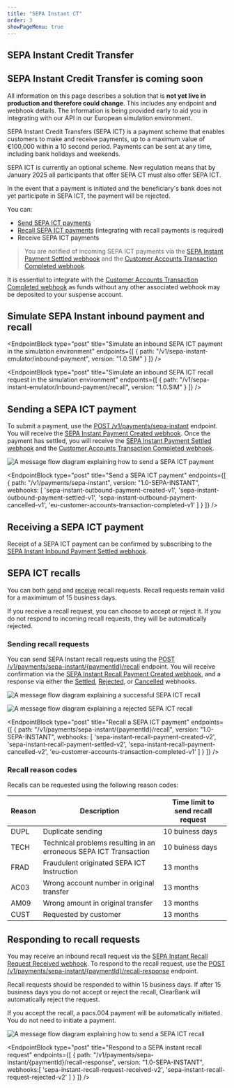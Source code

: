 ```yaml
---
title: "SEPA Instant CT"
order: 3
showPageMenu: true
---
```



## SEPA Instant Credit Transfer

<Callout colour="green"><h2>SEPA Instant Credit Transfer is coming soon</h2><p>All information on this page describes a solution that is <strong>not yet live in production and therefore could change</strong>. This includes any endpoint and webhook details. The information is being provided early to aid you in integrating with our API in our European simulation environment.</p>
</Callout>

SEPA Instant Credit Transfers (SEPA ICT) is a payment scheme that enables customers to make and receive payments, up to a maximum value of €100,000 within a 10 second period. Payments can be sent at any time, including bank holidays and weekends.

<Callout colour="blue">
<p>SEPA ICT is currently an optional scheme. New regulation means that by January 2025 all participants that offer SEPA CT must also offer SEPA ICT.</p>
<p>In the event that a payment is initiated and the beneficiary's bank does not yet participate in SEPA ICT, the payment will be rejected.</p>
</Callout>

You can:
- [Send SEPA ICT payments](#sending-a-sepa-ict-payment)
- [Recall SEPA ICT payments](#sepa-ict-recalls) (integrating with recall payments is required)
- Receive SEPA ICT payments
> You are notified of incoming SEPA ICT payments via the [SEPA Instant Payment Settled webhook](#sepa-instant-payment-settled-webhook) and the [Customer Accounts Transaction Completed webhook](#customer-accounts-transaction-completed-webhook).

<Callout colour="blue">
It is essential to integrate with the <a href="#customer-accounts-transaction-completed-webhook">Customer Accounts Transaction Completed webhook</a> as funds without any other associated webhook may be deposited to your suspense account.
</Callout>

## Simulate SEPA Instant inbound payment and recall

<EndpointBlock
  type="post"
  title="Simulate an inbound SEPA ICT payment in the simulation environment"
  endpoints={[
    {
      path: "/v1/sepa-instant-emulator/inbound-payment",
      version: "1.0.SIM"
    }
  ]}
/>

<EndpointBlock
  type="post"
  title="Simulate an inbound SEPA ICT recall request in the simulation environment"
  endpoints={[
    {
      path: "/v1/sepa-instant-emulator/inbound-payment/recall",
      version: "1.0.SIM"
    }
  ]}
/>

## Sending a SEPA ICT payment

To submit a payment, use the [POST /v1/payments/sepa-instant](#send-a-sepa-instant-payment) endpoint. You will receive the [SEPA Instant Payment Created webhook](#sepa-instant-payment-created-webhook). Once the payment has settled, you will receive the [SEPA Instant Payment Settled webhook](#sepa-instant-payment-settled-webhook) and the [Customer Accounts Transaction Completed webhook](#customer-accounts-transaction-completed-webhook).

![A message flow diagram explaining how to send a SEPA ICT payment](/assets/images/sepa-ict-send-payment.svg)

<EndpointBlock
  type="post"
  title="Send a SEPA ICT payment"
  endpoints={[
    {
      path: "/v1/payments/sepa-instant",
      version: "1.0-SEPA-INSTANT",
      webhooks: [
        'sepa-instant-outbound-payment-created-v1',
        'sepa-instant-outbound-payment-settled-v1',
        'sepa-instant-outbound-payment-cancelled-v1',
        'eu-customer-accounts-transaction-completed-v1'
      ]
    }
  ]}
/>

<WebhookPlaceholder render='sepa-instant-outbound-payment-created-v1' />
<WebhookPlaceholder render='sepa-instant-outbound-payment-settled-v1'/>
<WebhookPlaceholder render='sepa-instant-outbound-payment-cancelled-v1' />
<WebhookPlaceholder render='eu-customer-accounts-transaction-completed-v1' />

## Receiving a SEPA ICT payment

Receipt of a SEPA ICT payment can be confirmed by subscribing to the [SEPA Instant Inbound Payment Settled webhook](#sepa-instant-inbound-payment-settled-webhook).

<WebhookPlaceholder render='sepa-instant-inbound-payment-settled-v1' />

## SEPA ICT recalls

You can both [send](#sending-recall-requests) and [receive](#responding-to-recall-requests) recall requests. Recall requests remain valid for a maximimum of 15 business days. 

If you receive a recall request, you can choose to accept or reject it. If you do not respond to incoming recall requests, they will be automatically rejected.

### Sending recall requests

You can send SEPA Instant recall requests using the [POST /v1/payments/sepa-instant/{paymentId}/recall](#request-a-sepa-instant-recall) endpoint. You will receive confirmation via the [SEPA Instant Recall Payment Created webhook](#sepa-instant-recall-payment-created-webhook), and a response via either the [Settled](#sepa-instant-recall-payment-settled-webhook), [Rejected](r#sepa-instant-recall-payment-rejected-webhook), or [Cancelled](#sepa-instant-recall-payment-cancelled-webhook) webhooks.

![A message flow diagram explaining a successful SEPA ICT recall](/assets/images/sepa-ict-successful-recall.svg)

![A message flow diagram explaining a rejected SEPA ICT recall](/assets/images/sepa-ict-rejected-recall.svg)

<EndpointBlock
  type="post"
  title="Recall a SEPA ICT payment"
  endpoints={[
    {
      path: "/v1/payments/sepa-instant/{paymentId}/recall",
      version: "1.0-SEPA-INSTANT",
      webhooks: [
        'sepa-instant-recall-payment-created-v2',
        'sepa-instant-recall-payment-settled-v2',
        'sepa-instant-recall-payment-cancelled-v2',
        'eu-customer-accounts-transaction-completed-v1'
      ]
    }
  ]}
/>

<WebhookPlaceholder render='sepa-instant-recall-payment-created-v2' />
<WebhookPlaceholder render='sepa-instant-recall-payment-settled-v2' />
<WebhookPlaceholder render='sepa-instant-recall-payment-cancelled-v2' />
<WebhookPlaceholder render='sepa-instant-recall-request-rejected-v2' />

### Recall reason codes

Recalls can be requested using the following reason codes:

| Reason | Description|Time limit to send recall request|
|------|-----------|---------------------------------|
|DUPL |Duplicate sending|10 buiness days| 
|TECH |Technical problems resulting in an erroneous SEPA ICT Transaction|10 buiness days|
|FRAD |Fraudulent originated SEPA ICT Instruction|13 months|
|AC03 |Wrong account number in original transfer|13 months|
|AM09 |Wrong amount in original transfer|13 months|
|CUST |Requested by customer|13 months|

## Responding to recall requests

You may receive an inbound recall request via the [SEPA Instant Recall Request Received webhook](#sepa-instant-recall-request-received-webhook). To respond to the recall request, use the [POST /v1/payments/sepa-instant/{paymentId}/recall-response](#respond-to-a-sepa-instant-recall-request) endpoint.

Recall requests should be responded to within 15 business days. If after 15 business days you do not accept or reject the recall, ClearBank will automatically reject the request.

<Callout colour="blue">
If you accept the recall, a pacs.004 payment will be automatically initiated. You do not need to initiate a payment.
</Callout>

![A message flow diagram explaining how to send a SEPA ICT recall](/assets/images/sepa-ict-receive-recall.svg)

<WebhookPlaceholder render='sepa-instant-recall-request-received-v2' />

<EndpointBlock
  type="post"
  title="Respond to a SEPA instant recall request"
  endpoints={[
    {
      path: "/v1/payments/sepa-instant/{paymentId}/recall-response",
      version: "1.0-SEPA-INSTANT",
      webhooks:[
        'sepa-instant-recall-request-received-v2',
        'sepa-instant-recall-request-rejected-v2'
      ]
    }
  ]}
/>